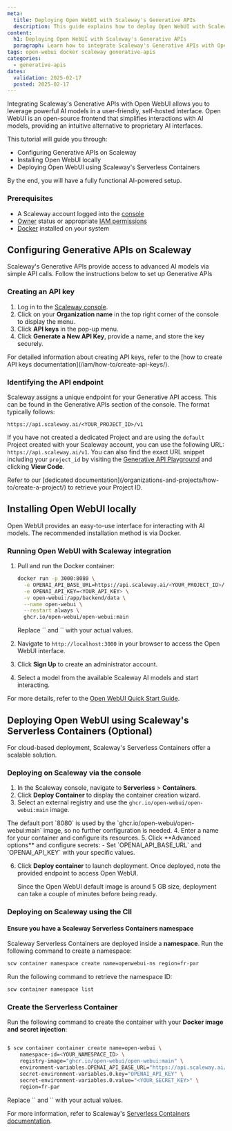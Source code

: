 ```yaml
---
meta:
  title: Deploying Open WebUI with Scaleway's Generative APIs
  description: This guide explains how to deploy Open WebUI with Scaleway's Generative APIs using Docker or Scaleway's Serverless Containers.
content:
  h1: Deploying Open WebUI with Scaleway's Generative APIs
  paragraph: Learn how to integrate Scaleway's Generative APIs with Open WebUI for a seamless AI-powered experience using Docker or Scaleway's Serverless Containers.
tags: open-webui docker scaleway generative-apis
categories:
  - generative-apis
dates:
  validation: 2025-02-17
  posted: 2025-02-17
---
```


Integrating Scaleway's Generative APIs with Open WebUI allows you to leverage powerful AI models in a user-friendly, self-hosted interface.
Open WebUI is an open-source frontend that simplifies interactions with AI models, providing an intuitive alternative to proprietary AI interfaces.

This tutorial will guide you through:

- Configuring Generative APIs on Scaleway
- Installing Open WebUI locally
- Deploying Open WebUI using Scaleway's Serverless Containers


By the end, you will have a fully functional AI-powered setup.

<Macro id="requirements" />

### Prerequisites

- A Scaleway account logged into the [console](https://console.scaleway.com)
- [Owner](/iam/concepts/#owner) status or appropriate [IAM permissions](/iam/concepts/#permission)
- [Docker](https://docs.docker.com/get-docker/) installed on your system

## Configuring Generative APIs on Scaleway

Scaleway's Generative APIs provide access to advanced AI models via simple API calls. Follow the instructions below to set up Generative APIs 

### Creating an API key

1. Log in to the [Scaleway console](https://console.scaleway.com/).
2. Click on your **Organization name** in the top right corner of the console to display the menu.
3. Click **API keys** in the pop-up menu.
4. Click **Generate a New API Key**, provide a name, and store the key securely.

<Message type="tip">
  For detailed information about creating API keys, refer to the [how to create API keys documentation](/iam/how-to/create-api-keys/).
</Message>

### Identifying the API endpoint

Scaleway assigns a unique endpoint for your Generative API access. This can be found in the Generative APIs section of the console. The format typically follows:

```
https://api.scaleway.ai/<YOUR_PROJECT_ID>/v1
```

If you have not created a dedicated Project and are using the `default` Project created with your Scaleway account, you can use the following URL: `https://api.scaleway.ai/v1`.
You can also find the exact URL snippet including your `project_id` by visiting the [Generative API Playground](https://console.scaleway.com/generative-api/models/fr-par/playground) and clicking **View Code**.

<Message type="note">
  Refer to our [dedicated documentation](/organizations-and-projects/how-to/create-a-project/) to retrieve your Project ID.
</Message>

## Installing Open WebUI locally

Open WebUI provides an easy-to-use interface for interacting with AI models. The recommended installation method is via Docker.

### Running Open WebUI with Scaleway integration

1. Pull and run the Docker container:

   ```bash
   docker run -p 3000:8080 \
     -e OPENAI_API_BASE_URL=https://api.scaleway.ai/<YOUR_PROJECT_ID>/v1 \
     -e OPENAI_API_KEY=<YOUR_API_KEY> \
     -v open-webui:/app/backend/data \
     --name open-webui \
     --restart always \
     ghcr.io/open-webui/open-webui:main
   ```

   <Message type="note">
     Replace `<YOUR_PROJECT_ID>` and `<YOUR_API_KEY>` with your actual values.
   </Message>

2. Navigate to `http://localhost:3000` in your browser to access the Open WebUI interface.

3. Click **Sign Up** to create an administrator account.
4. Select a model from the available Scaleway AI models and start interacting.

For more details, refer to the [Open WebUI Quick Start Guide](https://docs.openwebui.com/getting-started/quick-start/).

## Deploying Open WebUI using Scaleway's Serverless Containers (Optional)

For cloud-based deployment, Scaleway's Serverless Containers offer a scalable solution.

### Deploying on Scaleway via the console

1. In the Scaleway console, navigate to **Serverless** > **Containers**.
2. Click **Deploy Container** to display the container creation wizard.
3. Select an external registry and use the `ghcr.io/open-webui/open-webui:main` image.
<Message type="note">
   The default port `8080` is used by the `ghcr.io/open-webui/open-webui:main` image, so no further configuration is needed.
</Message>
4. Enter a name for your container and configure its resources.
5. Click **Advanced options** and configure secrets:
   - Set `OPENAI_API_BASE_URL` and `OPENAI_API_KEY` with your specific values.

6. Click **Deploy container** to launch deployment. Once deployed, note the provided endpoint to access Open WebUI.

   <Message type="note">
     Since the Open WebUI default image is around 5 GB size, deployment can take a couple of minutes before being ready.
   </Message>

### Deploying on Scaleway using the ClI

#### Ensure you have a Scaleway Serverless Containers namespace

Scaleway Serverless Containers are deployed inside a **namespace**. Run the following command to create a namespace:

```bash
scw container namespace create name=openwebui-ns region=fr-par
```
Run the following command to retrieve the namespace ID:
```bash
scw container namespace list
```

### Create the Serverless Container

Run the following command to create the container with your **Docker image and secret injection**:

```bash

$ scw container container create name=open-webui \
    namespace-id=<YOUR_NAMESPACE_ID> \
    registry-image="ghcr.io/open-webui/open-webui:main" \
    environment-variables.OPENAI_API_BASE_URL="https://api.scaleway.ai/<YOUR_PROJECT_ID>/v1" \
    secret-environment-variables.0.key="OPENAI_API_KEY" \
    secret-environment-variables.0.value="<YOUR_SECRET_KEY>" \
    region=fr-par
```

   <Message type="note">
     Replace `<YOUR_PROJECT_ID>` and `<YOUR_API_KEY>` with your actual values.
   </Message>

For more information, refer to Scaleway's [Serverless Containers documentation](/serverless-containers/).
